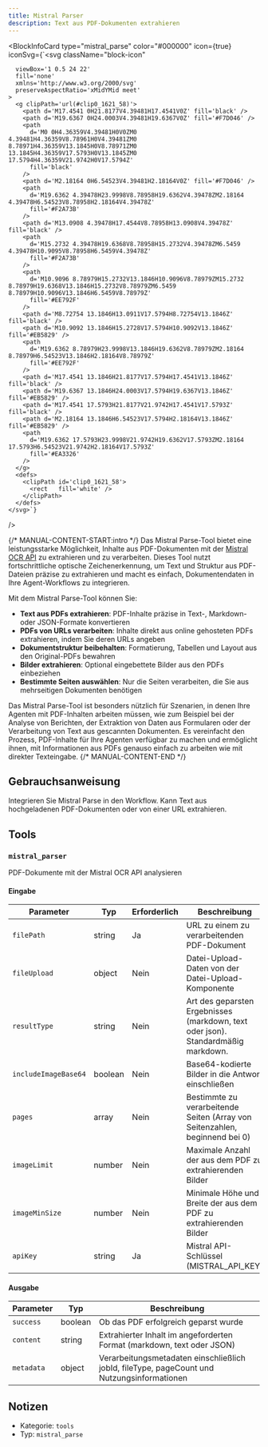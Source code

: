 ```yaml
---
title: Mistral Parser
description: Text aus PDF-Dokumenten extrahieren
---
```



<BlockInfoCard 
  type="mistral_parse"
  color="#000000"
  icon={true}
  iconSvg={`<svg className="block-icon"
      
      
      
      viewBox='1 0.5 24 22'
      fill='none'
      xmlns='http://www.w3.org/2000/svg'
      preserveAspectRatio='xMidYMid meet'
    >
      <g clipPath='url(#clip0_1621_58)'>
        <path d='M17.4541 0H21.8177V4.39481H17.4541V0Z' fill='black' />
        <path d='M19.6367 0H24.0003V4.39481H19.6367V0Z' fill='#F7D046' />
        <path
          d='M0 0H4.36359V4.39481H0V0ZM0 4.39481H4.36359V8.78961H0V4.39481ZM0 8.78971H4.36359V13.1845H0V8.78971ZM0 13.1845H4.36359V17.5793H0V13.1845ZM0 17.5794H4.36359V21.9742H0V17.5794Z'
          fill='black'
        />
        <path d='M2.18164 0H6.54523V4.39481H2.18164V0Z' fill='#F7D046' />
        <path
          d='M19.6362 4.39478H23.9998V8.78958H19.6362V4.39478ZM2.18164 4.39478H6.54523V8.78958H2.18164V4.39478Z'
          fill='#F2A73B'
        />
        <path d='M13.0908 4.39478H17.4544V8.78958H13.0908V4.39478Z' fill='black' />
        <path
          d='M15.2732 4.39478H19.6368V8.78958H15.2732V4.39478ZM6.5459 4.39478H10.9095V8.78958H6.5459V4.39478Z'
          fill='#F2A73B'
        />
        <path
          d='M10.9096 8.78979H15.2732V13.1846H10.9096V8.78979ZM15.2732 8.78979H19.6368V13.1846H15.2732V8.78979ZM6.5459 8.78979H10.9096V13.1846H6.5459V8.78979Z'
          fill='#EE792F'
        />
        <path d='M8.72754 13.1846H13.0911V17.5794H8.72754V13.1846Z' fill='black' />
        <path d='M10.9092 13.1846H15.2728V17.5794H10.9092V13.1846Z' fill='#EB5829' />
        <path
          d='M19.6362 8.78979H23.9998V13.1846H19.6362V8.78979ZM2.18164 8.78979H6.54523V13.1846H2.18164V8.78979Z'
          fill='#EE792F'
        />
        <path d='M17.4541 13.1846H21.8177V17.5794H17.4541V13.1846Z' fill='black' />
        <path d='M19.6367 13.1846H24.0003V17.5794H19.6367V13.1846Z' fill='#EB5829' />
        <path d='M17.4541 17.5793H21.8177V21.9742H17.4541V17.5793Z' fill='black' />
        <path d='M2.18164 13.1846H6.54523V17.5794H2.18164V13.1846Z' fill='#EB5829' />
        <path
          d='M19.6362 17.5793H23.9998V21.9742H19.6362V17.5793ZM2.18164 17.5793H6.54523V21.9742H2.18164V17.5793Z'
          fill='#EA3326'
        />
      </g>
      <defs>
        <clipPath id='clip0_1621_58'>
          <rect   fill='white' />
        </clipPath>
      </defs>
    </svg>`}
/>

{/* MANUAL-CONTENT-START:intro */}
Das Mistral Parse-Tool bietet eine leistungsstarke Möglichkeit, Inhalte aus PDF-Dokumenten mit der [Mistral OCR API](https://mistral.ai/) zu extrahieren und zu verarbeiten. Dieses Tool nutzt fortschrittliche optische Zeichenerkennung, um Text und Struktur aus PDF-Dateien präzise zu extrahieren und macht es einfach, Dokumentendaten in Ihre Agent-Workflows zu integrieren.

Mit dem Mistral Parse-Tool können Sie:

- **Text aus PDFs extrahieren**: PDF-Inhalte präzise in Text-, Markdown- oder JSON-Formate konvertieren
- **PDFs von URLs verarbeiten**: Inhalte direkt aus online gehosteten PDFs extrahieren, indem Sie deren URLs angeben
- **Dokumentstruktur beibehalten**: Formatierung, Tabellen und Layout aus den Original-PDFs bewahren
- **Bilder extrahieren**: Optional eingebettete Bilder aus den PDFs einbeziehen
- **Bestimmte Seiten auswählen**: Nur die Seiten verarbeiten, die Sie aus mehrseitigen Dokumenten benötigen

Das Mistral Parse-Tool ist besonders nützlich für Szenarien, in denen Ihre Agenten mit PDF-Inhalten arbeiten müssen, wie zum Beispiel bei der Analyse von Berichten, der Extraktion von Daten aus Formularen oder der Verarbeitung von Text aus gescannten Dokumenten. Es vereinfacht den Prozess, PDF-Inhalte für Ihre Agenten verfügbar zu machen und ermöglicht ihnen, mit Informationen aus PDFs genauso einfach zu arbeiten wie mit direkter Texteingabe.
{/* MANUAL-CONTENT-END */}

## Gebrauchsanweisung

Integrieren Sie Mistral Parse in den Workflow. Kann Text aus hochgeladenen PDF-Dokumenten oder von einer URL extrahieren.

## Tools

### `mistral_parser`

PDF-Dokumente mit der Mistral OCR API analysieren

#### Eingabe

| Parameter | Typ | Erforderlich | Beschreibung |
| --------- | ---- | -------- | ----------- |
| `filePath` | string | Ja | URL zu einem zu verarbeitenden PDF-Dokument |
| `fileUpload` | object | Nein | Datei-Upload-Daten von der Datei-Upload-Komponente |
| `resultType` | string | Nein | Art des geparsten Ergebnisses \(markdown, text oder json\). Standardmäßig markdown. |
| `includeImageBase64` | boolean | Nein | Base64-kodierte Bilder in die Antwort einschließen |
| `pages` | array | Nein | Bestimmte zu verarbeitende Seiten \(Array von Seitenzahlen, beginnend bei 0\) |
| `imageLimit` | number | Nein | Maximale Anzahl der aus dem PDF zu extrahierenden Bilder |
| `imageMinSize` | number | Nein | Minimale Höhe und Breite der aus dem PDF zu extrahierenden Bilder |
| `apiKey` | string | Ja | Mistral API-Schlüssel \(MISTRAL_API_KEY\) |

#### Ausgabe

| Parameter | Typ | Beschreibung |
| --------- | ---- | ----------- |
| `success` | boolean | Ob das PDF erfolgreich geparst wurde |
| `content` | string | Extrahierter Inhalt im angeforderten Format \(markdown, text oder JSON\) |
| `metadata` | object | Verarbeitungsmetadaten einschließlich jobId, fileType, pageCount und Nutzungsinformationen |

## Notizen

- Kategorie: `tools`
- Typ: `mistral_parse`
